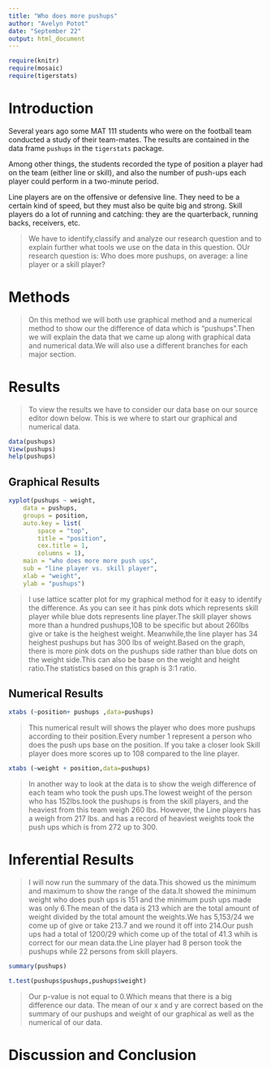 ```yaml
---
title: "Who does more pushups"
author: "Avelyn Potot"
date: "September 22"
output: html_document
---
```


```r
require(knitr)
require(mosaic)
require(tigerstats)
```

<!-- We recommend you use git branches -- create a separate branch for each major section i.e. Introduction, Methods, Results, Inferential Results, and Discussion and Conclusions - leave the YAML block untouched until the final merge where you put in your own name !-->

# Introduction

Several years ago some MAT 111 students who were on the football team conducted a study of their team-mates.  The results are contained in the data frame `pushups` in the `tigerstats` package.

Among other things, the students recorded the type of position a player had on the team (either line or skill), and also the number of push-ups each player could perform in a two-minute period.

Line players are on the offensive or defensive line.  They need to be a certain kind of speed, but they must also be quite big and strong.  Skill players do a lot of running and catching:  they are the quarterback, running backs, receivers, etc.

>We have to identify,classify and analyze our research question and to explain further what tools we use on the data in this question.
OUr research question is:
>Who does more pushups, on average: a line player or a skill player?

# Methods
<!--Decide on your methods:  use "variable analysis" or other appropriate descriptors.  Make sure to choose at least one graphical method and at least one numerical method.!-->

>On this method we will both use graphical method and a numerical method to show our the difference of data which is "pushups".Then we will explain the data that we came up along with graphical data and numerical data.We will also use a different branches for each major section.

# Results
<!--You have both graphical and numerical methods, so you will have both graphical and numerical results to consider.!-->

>To view the results we have to consider our data base on our source editor down below. This is we where to start our graphical and numerical data.
```r
data(pushups)
View(pushups)
help(pushups)
```


## Graphical Results
<!--Your graph should have a good title, and axes should be labled as needed.  Discuss your graphical results, showing how they answer the research question.  Use specific features of the graph in your discussion.!-->
```r
xyplot(pushups ~ weight,
	data = pushups,
	groups = position,
	auto.key = list(
		space = "top",
		title = "position",
		cex.title = 1,
		columns = 1),
	main = "who does more more push ups",
	sub = "line player vs. skill player",
	xlab = "weight",
	ylab = "pushups")
```


>I use lattice scatter plot for my graphical method for it easy to identify the difference.
As you can see it has pink dots which represents skill player while blue dots represents line player.The skill player shows more than a hundred pushups,108 to be specific but about 260lbs give or take is the heighest weight. Meanwhile,the line player has 34 heighest pushups but has 300 lbs of weight.Based on the graph, there is more pink dots on the pushups side rather than blue dots on the weight side.This can also be base on the weight and height ratio.The statistics based on this graph is 3:1 ratio.

## Numerical Results
<!--Numerical results go here. Use the numerical results to describe the patterns if any that exist in the data as focused toward the research question!-->

```r
xtabs (~position+ pushups ,data=pushups)

```

>This numerical result will shows the player who does more pushups according to their position.Every number 1 represent a person who does the push ups base on the position. If you take a closer look  Skill player does more scores up to 108 compared to the line player.

```r
xtabs (~weight + position,data=pushups)
```

>In another way to look at the data is to show the weigh difference of each team who took the push ups.The lowest weight of the person who has 152lbs.took the pushups is from the skill players, and the heaviest from this team weigh 260 lbs. However, the Line players has a weigh from 217 lbs. and has a record of heaviest weights took the push ups which is from 272 up to 300.

# Inferential Results
<!--State hypothesis clearly.  Make sure your discussion of the inferential test covers all the aspects that the test output produces, such as test statistic, p-value etc.  Make a decision about the null hypothesis, explain the assumptions on which the selected test/procedure was based, and why the chosen procedure satisfys the assumptions and is appropriate to answer the research question!-->

>I will now run the summary of the data.This showed us the minimum and maximum to show the range of the data.It showed the minimum weight who does push ups is 151 and the minimum push ups made was only 6.The mean of the data is 213 which are the total amount of weight divided by the total amount the weights.We has 5,153/24 we come up of give or take 213.7 and we round it off into 214.Our push ups had a total of 1200/29 which come up of the total of 41.3 whih is correct for our mean data.the Line player had 8 person took the pushups while 22 persons from skill players.

```r
summary(pushups)

```


```r
t.test(pushups$pushups,pushups$weight)
```

>Our p-value is not equal to 0.Which means that there is a big difference our data.
The mean of our x and y are correct based on the summary of our pushups and weight of our graphical as well as the numerical of our data.

# Discussion and Conclusion
<!--State your overall conclusion.  This is also a good place to mention other Research Questions that came to mind as you were carrying out this study.!-->

